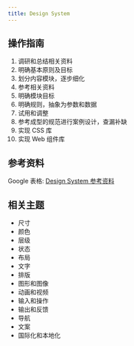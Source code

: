 ```yaml
---
title: Design System
---
```


## 操作指南

1. 调研和总结相关资料
2. 明确基本原则及目标
3. 划分内容模块，逐步细化
  1. 参考相关资料
  2. 明确模块目标
  3. 明确规则，抽象为参数和数据
  4. 试用和调整
4. 参考成型的规范进行案例设计，查漏补缺
5. 实现 CSS 库
6. 实现 Web 组件库

## 参考资料

Google 表格: [Design System 参考资料](https://docs.google.com/spreadsheets/d/1rkWkDbh5bAZUERc6buysZ5JV8xDqKwXm8lHomZs6PoE/edit?usp=sharing)

## 相关主题

+ 尺寸
+ 颜色
+ 层级
+ 状态
+ 布局
+ 文字
+ 排版
+ 图形和图像
+ 动画和视频
+ 输入和操作
+ 输出和反馈
+ 导航
+ 文案
+ 国际化和本地化
